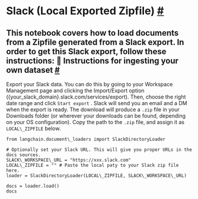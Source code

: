  Slack (Local Exported Zipfile)
 [#](#slack-local-exported-zipfile "Permalink to this headline")
=================================================================================================
 This notebook covers how to load documents from a Zipfile generated from a Slack export.
 In order to get this Slack export, follow these instructions:
 🧑 Instructions for ingesting your own dataset
 [#](#instructions-for-ingesting-your-own-dataset "Permalink to this headline")
-------------------------------------------------------------------------------------------------------------------------------
 Export your Slack data. You can do this by going to your Workspace Management page and clicking the Import/Export option ({your\_slack\_domain}.slack.com/services/export). Then, choose the right date range and click
 `Start
 export`
 . Slack will send you an email and a DM when the export is ready.
 The download will produce a
 `.zip`
 file in your Downloads folder (or wherever your downloads can be found, depending on your OS configuration).
 Copy the path to the
 `.zip`
 file, and assign it as
 `LOCAL\_ZIPFILE`
 below.
```
from langchain.document\_loaders import SlackDirectoryLoader 
```
```
# Optionally set your Slack URL. This will give you proper URLs in the docs sources.
SLACK\_WORKSPACE\_URL = "https://xxx.slack.com"
LOCAL\_ZIPFILE = "" # Paste the local paty to your Slack zip file here.
loader = SlackDirectoryLoader(LOCAL\_ZIPFILE, SLACK\_WORKSPACE\_URL)
```
```
docs = loader.load()
docs
```